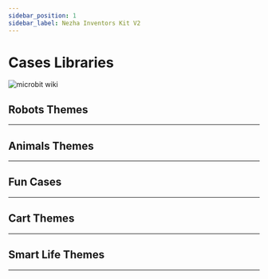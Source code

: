 ```yaml
---
sidebar_position: 1
sidebar_label: Nezha Inventors Kit V2
---
```


# Cases Libraries

![microbit wiki](https://wiki-media-ef.oss-cn-hongkong.aliyuncs.com/i18n/en/docusaurus-plugin-content-docs/current/microbit/building-blocks/nezha-inventors-kit-v2/images/nezha-inventors-kit-v2-01.png)

## Robots Themes
---

<cardbox>
  <card
    href="./the-pull-ups-robot/"
    title="The Pull Ups"
    description="Pull-ups are exercises where you use your own strength to pull your body up to a bar and then lower it back down, repeating it several times. It is a great exercise for the body and can make our back, shoulders and arms stronger. Pull-up exercises also make our bodies more upright and toned. In this lesson we will use the Nezha Inventor's Kit V2 to create a robot that can do pull-ups."
    img={'https://wiki-media-ef.oss-cn-hongkong.aliyuncs.com/i18n/en/docusaurus-plugin-content-docs/current/microbit/building-blocks/nezha-inventors-kit-v2/images/nezha-inventors-kit-v2-case-01-01.png'}
  />
  <card
    href="./the-swimming-robot/"
    title="The Swimming Robot"
    description="Swimming is a sport and skill in which you float in the water by your own power and move forward through the water with the movement of your own limbs. Competitive swimming is the second largest sport in the Olympic Games and includes: butterfly, backstroke (also known as backstroke), breaststroke, jibe (also known as freestyle), four strokes of racing, and synchronised swimming. There are many benefits to swimming, such as toning, cardiorespiratory fitness, relaxation and improved confidence. Swimming is also a low-impact exercise that can reduce joint and bone damage. In this lesson we will use the Nezha Inventor's Kit V2 to create a robot that simulates the sport of swimming."
    img={'https://wiki-media-ef.oss-cn-hongkong.aliyuncs.com/i18n/en/docusaurus-plugin-content-docs/current/microbit/building-blocks/nezha-inventors-kit-v2/images/nezha-inventors-kit-v2-case-02-01.png'}
  />
  <card
    href="./the-weight-lifting-robot/"
    title="The Weight Lifting Robot"
    description="Weightlifting involves lifting a barbell with two discs above your head with both hands and seeing who can lift the heaviest barbell. It sounds easy, but it is actually very difficult because weightlifting requires not only great strength, but also great skill, a very steady balance and a high level of coordination. Furthermore, weightlifting also requires a very strong psychological profile and willpower, as there is a lot of pressure and challenges to face when lifting weights.Lifting weights can make us physically stronger, more flexible and healthier, and it can also make our self-confidence and self-esteem higher.Today we will use the Nezha Inventor's Kit V2 to create a robot that can simulate weightlifting movements."
    img={'https://wiki-media-ef.oss-cn-hongkong.aliyuncs.com/i18n/en/docusaurus-plugin-content-docs/current/microbit/building-blocks/nezha-inventors-kit-v2/images/nezha-inventors-kit-v2-case-03-01.png'}
  />
  <card
    href="./the-unicycle-robot/"
    title="The Unicycle Robot"
    description="Unicycle tightrope walking is an extremely challenging and exciting performance art. It combines balance, co-ordination and skill, allowing people to watch in awe as the performers demonstrate extraordinary balance and precise control in a highly stressful environment.In this performance, the performer rides a unicycle (a special vehicle with only one wheel) across a high suspended wire. This wire is usually suspended between two supports and the height and distance needs to be precisely measured and adjusted to ensure the performer's safety.The performers need to maintain their balance during the performance and use subtle body adjustments to keep the unicycle stable on the wire. They need to be highly focused and ready to respond to challenges posed by external factors such as wind, vibrations or small changes in their own posture. Even the slightest imbalance can cause a performer to fall or lose their balance.We're building a unicycle robot today with the Nezha Inventor's Kit V2."
    img={'https://wiki-media-ef.oss-cn-hongkong.aliyuncs.com/i18n/en/docusaurus-plugin-content-docs/current/microbit/building-blocks/nezha-inventors-kit-v2/images/nezha-inventors-kit-v2-case-04-01.png'}
  />
  <card
    href="./the-kaleidoscope-robot/"
    title="The Kaleidoscope Robot"
    description="Kaleidoscope painting is an art form inspired by traditional kaleidoscope installations. In this type of painting, artists use a variety of colourful materials and techniques to create fascinating kaleidoscopic effects. They create optical illusions and visual feasts through detailed patterns, cyclical geometric shapes and strong colour contrasts. Kaleidoscope paintings often reveal gorgeous and mysterious images that bring the viewer a psychedelic and wondrous artistic experience.In this lesson, students will learn how to use the Nezha Inventor's Kit V2 to create a kaleidoscopic robot that can draw different patterns. Through this case, we will learn the principles of motor control, programming concepts and the integration of art and science. Through hands-on building and practice, students will develop creativity, problem-solving skills and teamwork."
    img={'https://wiki-media-ef.oss-cn-hongkong.aliyuncs.com/i18n/en/docusaurus-plugin-content-docs/current/microbit/building-blocks/nezha-inventors-kit-v2/images/nezha-inventors-kit-v2-case-05-01.png'}
  />
  <card
    href="./the-dancing-robot/"
    title="The Dance Robot"
    description="Dancing is an expressive and artistic body language. Through graceful movements and a sense of rhythm, dancers are able to convey emotions, stories and ideas. There are many different forms of dance, including contemporary, ballet, jazz and street dance. Whether it is a professional performance on stage or a free dance at a large family gathering, dancing can evoke passion and joy within people. It is not only a form of physical expression, but also a form of cultural transmission and communication. Dancing is a way to build physical fitness and improve co-ordination, and it also gives people the opportunity to relax and release stress. Whether you are a dancer or an audience member, dancing is a wonderful artistic feast that allows people to enjoy the beauty and joy that dance brings.This course aims to introduce students to the principles of motor control, the use of gearing and the effect of the centre of gravity on balance through the creation of a dancing robot with the Nezha Inventor's Kit V2. Students will have hands-on experience building a dancing robot and learn how to use gearing and control motors to achieve the robot's dancing movements. Through this project, students will develop creativity, problem-solving skills and teamwork ability."
    img={'https://wiki-media-ef.oss-cn-hongkong.aliyuncs.com/i18n/en/docusaurus-plugin-content-docs/current/microbit/building-blocks/nezha-inventors-kit-v2/images/nezha-inventors-kit-v2-case-06-01.png'}
  />
  <card
    href="./the-crawling-robot/"
    title="The Crawling Robot"
    description="Crawling is a common form of locomotion in the animal world. We can observe that many animals such as snakes, spiders and geckos have a unique way of crawling. They move forward through coordinated body movements, contraction and extension of their muscles and friction with the ground. The way these animals crawl has a certain regularity, but also shows their individual characteristics and flexibility.The aim of this course is to introduce students to the principles of motor control and the application of gearing by creating an example of a crawling robot. Students will use the materials in Nezha Inventor's Kit V2 to build a crawling robot and learn how to achieve the crawling action of the robot by controlling the motors and gearing. Through this project, students will develop creativity, problem solving skills and teamwork spirit."
    img={'https://wiki-media-ef.oss-cn-hongkong.aliyuncs.com/i18n/en/docusaurus-plugin-content-docs/current/microbit/building-blocks/nezha-inventors-kit-v2/images/nezha-inventors-kit-v2-case-07-01.png'}
  />
  <card
    href="./the-walking-robot/"
    title="The Walking Robot"
    description="Walking is one of the most basic and common forms of locomotion in the animal world. We can observe that many animals such as humans, cats and dogs have their own unique way of walking. They achieve a stable walking movement by moving their limbs in a coordinated manner and adjusting their body balance. Different animals have different gait and posture, showing their own characteristics and flexibility.In this project, we will try to imitate the walking movements of animals by designing and building a robot that can simulate their steps. Using the materials in Nezha Inventor's Kit V2, we will build the structure of the robot and control its movement with a motor. At the same time, we will learn and apply the principles of gearing to achieve coordinated movements and walking motions of the robot."
    img={'https://wiki-media-ef.oss-cn-hongkong.aliyuncs.com/i18n/en/docusaurus-plugin-content-docs/current/microbit/building-blocks/nezha-inventors-kit-v2/images/nezha-inventors-kit-v2-case-08-01.png'}
  />
</cardbox>

## Animals Themes
---

<cardbox>
  <card
    href="./the-scorpion-robot/"
    title="The Scorpion Robot"
    description="Scorpions are striking arthropods that belong to a family of arachnids. They live in all corners of the earth, including desert, forest and grassland environments. Scorpions usually have a long body and a pair of curved tails, often with a venomous stinger at the end. Their physical appearance shows a variety of colours and patterns, ranging from light yellow to dark brown or black.Scorpions feed on insects, arachnids and other small invertebrates. They have a well-developed sensory system, especially their antennae and eyes, which help them locate and capture prey in the dark. The scorpion's venomous stinger contains toxins and is generally used for defence and to capture food.We'll be making a scorpion today with the Nezha Inventor's Kit V2."
    img={'https://wiki-media-ef.oss-cn-hongkong.aliyuncs.com/i18n/en/docusaurus-plugin-content-docs/current/microbit/building-blocks/nezha-inventors-kit-v2/images/nezha-inventors-kit-v2-case-09-01.png'}
  />
  <card
    href="./the-mechanical-crawler/"
    title="The Mechanical Crawler"
    description="Caterpillars are small insect larvae which usually have soft and hairy bodies. Caterpillars are the larval stage of insects such as butterflies and moths, in which they prepare to become adults by feeding and growing. The caterpillar's body consists of a number of segments, each with a pair of legs through which they crawl.Caterpillars crawl by wriggling through their bodies. Their legs move alternately, thus propelling the body forward. This way of crawling allows the caterpillar to crawl freely on a variety of surfaces such as leaves, branches and the ground.We will use the Nezha Inventor's Kit V2 to create a mechanical crawler that mimics the way a caterpillar moves."
    img={'https://wiki-media-ef.oss-cn-hongkong.aliyuncs.com/i18n/en/docusaurus-plugin-content-docs/current/microbit/building-blocks/nezha-inventors-kit-v2/images/nezha-inventors-kit-v2-case-10-01.png'}
  />
    <card
    href="./the-crab-robot/"
    title="The Crab Robot"
    description="Crabs are creatures that live in the sea and fresh water and have hard shells and powerful pincers. Crabs move mainly by walking laterally and they crawl through the coordinated movement of their legs. In this lesson we will learn about the characteristics and behaviour of crabs and try to make a mechanical crab that mimics the crab's crawl."
    img={'https://wiki-media-ef.oss-cn-hongkong.aliyuncs.com/i18n/en/docusaurus-plugin-content-docs/current/microbit/building-blocks/nezha-inventors-kit-v2/images/nezha-inventors-kit-v2-case-11-01.png'}
  />
    <card
    href="./the-prawns-robot/"
    title="The Prawns Robot"
    description="Prawns are invertebrates that live in the water and have hard shells and long tentacles. Prawns move in a sweeping motion, clearing their surroundings of food with their powerful pincers and arms. In this lesson we will learn about the characteristics and behaviour of Prawns and try to make a mechanical prawn that resembles a shrimp in shape."
    img={'https://wiki-media-ef.oss-cn-hongkong.aliyuncs.com/i18n/en/docusaurus-plugin-content-docs/current/microbit/building-blocks/nezha-inventors-kit-v2/images/nezha-inventors-kit-v2-case-12-01.png'}
  />
    <card
    href="./the-dog-robot/"
    title="The Dog Robot"
    description="Dogs are one of man's closest companions and are common pets. They come in different breeds and appearances, including large dogs, medium-sized dogs and small dogs. Dogs usually have four legs, a keen sense of smell and hearing, and they are intelligent, loyal and friendly. Dogs are faithful companions to humans, sharing our joys and sorrows, providing comfort and companionship.In this lesson, we will explore interesting facts about dogs together and make a mechanical puppy using the Nezha Inventor's Kit V2. Through this project, we will learn how to use motors and other components, understand the basic principles of mechanical dynamics, and develop our creativity and problem-solving skills."
    img={'https://wiki-media-ef.oss-cn-hongkong.aliyuncs.com/i18n/en/docusaurus-plugin-content-docs/current/microbit/building-blocks/nezha-inventors-kit-v2/images/nezha-inventors-kit-v2-case-13-01.png'}
  />
</cardbox>

## Fun Cases
---

<cardbox>
  <card
    href="./the-gyro-launcher/"
    title="The Gyro Launcher"
    description="A gyro is a spinning toy that has many interesting properties. Have you ever heard of a gyroscope? A gyroscope can keep spinning steadily, sometimes even standing on a spiky top and spinning! In ancient times, gyros were also used as a tool for games and competitions. In this lesson we will learn about gyroscopes and try to make a gyro launcher to help us speed up and stabilise the rotation of the gyroscope."
    img={'https://wiki-media-ef.oss-cn-hongkong.aliyuncs.com/i18n/en/docusaurus-plugin-content-docs/current/microbit/building-blocks/nezha-inventors-kit-v2/images/nezha-inventors-kit-v2-case-14-01.png'}
  />
  <card
    href="./the-robotic-arm/"
    title="The Robotic Arm"
    description="A robotic arm is a mechanical device that can mimic the movements of a human arm. It can play an important role in industry, medicine, science and other fields. In this course we will learn the basic principles of a robotic arm and use the Nezha Inventor's Kit V2 to create a powerful robotic arm."
    img={'https://wiki-media-ef.oss-cn-hongkong.aliyuncs.com/i18n/en/docusaurus-plugin-content-docs/current/microbit/building-blocks/nezha-inventors-kit-v2/images/nezha-inventors-kit-v2-case-15-01.png'}
  />
    <card
    href="./the-seesaw/"
    title="The Seesaw"
    description="A seesaw is a classic amusement ride that is able to use the principle of leverage to achieve balance at both ends. In this lesson we will learn how a seesaw works and use Nezha Inventor's Kit V2 to create a seesaw that can swing."
    img={'https://wiki-media-ef.oss-cn-hongkong.aliyuncs.com/i18n/en/docusaurus-plugin-content-docs/current/microbit/building-blocks/nezha-inventors-kit-v2/images/nezha-inventors-kit-v2-case-16-01.png'}
  />
    <card
    href="./the-egg-beater/"
    title="The Egg Beater"
    description="A whisk is a common kitchen tool that quickly and efficiently breaks up eggs and makes them fluffy and homogeneous. In this lesson, we will learn together how to make a fun whisk using the Nezha Inventor's Kit V2."
    img={'https://wiki-media-ef.oss-cn-hongkong.aliyuncs.com/i18n/en/docusaurus-plugin-content-docs/current/microbit/building-blocks/nezha-inventors-kit-v2/images/nezha-inventors-kit-v2-case-17-01.png'}
  />
    <card
    href="./the-oscillating-fan/"
    title="The Oscillating Fan"
    description="The oscillating fan is a common household appliance that is capable of distributing the wind more widely by swinging its head. In this lesson, we will learn how to make a bobbing fan that can automatically bob and spin its head using the Nezha Inventor's Kit V2."
    img={'https://wiki-media-ef.oss-cn-hongkong.aliyuncs.com/i18n/en/docusaurus-plugin-content-docs/current/microbit/building-blocks/nezha-inventors-kit-v2/images/nezha-inventors-kit-v2-case-18-01.png'}
  />
  <card
    href="./the-counting-basketball-frame/"
    title="Counting Basketball Frame"
    description="In this project, we will use Nezha Inventor Kit V2 to make a model basketball hoop that will automatically count the number of goals scored. We will learn how the ultrasonic sound sensors work, the circuit connections, programming and apply them to the model basketball hoop."
    img={'https://wiki-media-ef.oss-cn-hongkong.aliyuncs.com/i18n/en/docusaurus-plugin-content-docs/current/microbit/building-blocks/nezha-inventors-kit-v2/images/nezha-inventors-kit-v2-case-19-01.png'}
  />
  <card
    href="./the-shooting-device/"
    title="The Shooting Device"
    description="A shooting device is a device that helps us to shoot baskets automatically. In this lesson we will learn about the leverage principle and create a simple shooting device using Nezha Inventor's Kit V2. We will learn how the leverage principle works and how to use it to achieve the action of shooting a basketball."
    img={'https://wiki-media-ef.oss-cn-hongkong.aliyuncs.com/i18n/en/docusaurus-plugin-content-docs/current/microbit/building-blocks/nezha-inventors-kit-v2/images/nezha-inventors-kit-v2-case-20-01.png'}
  />
</cardbox>



## Cart Themes
---

<cardbox>
  <card
    href="./the-forklift-1/"
    title="The Forklift 1"
    description="A forklift truck is a mechanical device used to carry and lift objects. In this lesson, we will learn about the ease of deformation of parallelograms and the parallelism of opposite sides after deformation, and build a simple forklift truck mechanism using Nezha Inventor's Kit V2. We will explore the properties of parallelograms and how they can be used to design and build a mechanical structure that enables the movement of a forklift truck."
    img={'https://wiki-media-ef.oss-cn-hongkong.aliyuncs.com/i18n/en/docusaurus-plugin-content-docs/current/microbit/building-blocks/nezha-inventors-kit-v2/images/nezha-inventors-kit-v2-case-21-01.png'}
  />
  <card
    href="./the-forklift-2/"
    title="The Forklift 2"
    description="A forklift truck is a mechanical device that can carry and lift objects. In this course we will learn about the rack and pinion drive and build a simple model of a forklift truck using Nezha Inventor's Kit V2. We will explore the principles and applications of the rack and pinion drive and understand its role in a forklift mechanism."
    img={'https://wiki-media-ef.oss-cn-hongkong.aliyuncs.com/i18n/en/docusaurus-plugin-content-docs/current/microbit/building-blocks/nezha-inventors-kit-v2/images/nezha-inventors-kit-v2-case-22-01.png'}
  />
    <card
    href="./the-motorcycle/"
    title="The Motorcycle"
    description="Motorcycles are a unique and swift form of transport. In this course we will learn about gearing and build a simple motorbike model by using the Nezha Inventor's Kit V2."
    img={'https://wiki-media-ef.oss-cn-hongkong.aliyuncs.com/i18n/en/docusaurus-plugin-content-docs/current/microbit/building-blocks/nezha-inventors-kit-v2/images/nezha-inventors-kit-v2-case-23-01.png'}
  />
    <card
    href="./the-excavator/"
    title="The Excavator"
    description="An excavator is a powerful construction vehicle that enables a great deal of excavation and handling work. In this course, we will learn about worm gears and build a simple model of an excavation vehicle by using the Nezha Inventor's Kit V2. We will explore the principles and applications of the worm gear drive and learn how it works in an excavation vehicle."
    img={'https://wiki-media-ef.oss-cn-hongkong.aliyuncs.com/i18n/en/docusaurus-plugin-content-docs/current/microbit/building-blocks/nezha-inventors-kit-v2/images/nezha-inventors-kit-v2-case-24-01.png'}
  />
    <card
    href="./the-smart-obstacle-avoidance-car-1/"
    title="The Obstacle Avoidance Car 1"
    description="In this course, we will work together to build a smart obstacle avoidance vehicle, using the Nezha Inventor's Kit V2 and ultrasonic sound sensors to enable the vehicle to automatically detect and avoid obstacles in front of it. Through this project, we will learn how ultrasonic sound sensors work and apply them to the design and construction of real robots."
    img={'https://wiki-media-ef.oss-cn-hongkong.aliyuncs.com/i18n/en/docusaurus-plugin-content-docs/current/microbit/building-blocks/nezha-inventors-kit-v2/images/nezha-inventors-kit-v2-case-25-01.png'}
  />
  <card
    href="./the-smart-obstacle-avoidance-car-2/"
    title="The Obstacle Avoidance Car 2"
    description="In this course, we will work together to build a smart obstacle avoidance vehicle, using the Nezha Inventor's Kit V2, an ultrasonic sound sensor and the technology of a tiller to control steering. We will learn how the ultrasonic sound sensor works and understand how it helps the robot to sense its surroundings, as well as explore the knowledge points of the car's front axle structure to enable the vehicle's steering function. Through this project, we will develop creativity, problem solving and teamwork skills while learning about the application of robotics and the principles of mechanical construction."
    img={'https://wiki-media-ef.oss-cn-hongkong.aliyuncs.com/i18n/en/docusaurus-plugin-content-docs/current/microbit/building-blocks/nezha-inventors-kit-v2/images/nezha-inventors-kit-v2-case-26-01.png'}
  />
  <card
    href="./the-smart-line-following-car/"
    title="The Smart Line Following Car"
    description="This course will take students to build a line following car that will enable the vehicle to follow a black line using the Nezha Inventor's Kit V2 and dual line following sensors. Through this project, students will learn about the working principles and applications of line following sensors, develop problem solving skills and creative thinking, and learn about the use of robotics in automated navigation."
    img={'https://wiki-media-ef.oss-cn-hongkong.aliyuncs.com/i18n/en/docusaurus-plugin-content-docs/current/microbit/building-blocks/nezha-inventors-kit-v2/images/nezha-inventors-kit-v2-case-27-01.png'}
  />
  <card
    href="./the-obstacle-avoidance-line-following-car/"
    title="The Obstacle Avoidance Line Following Car"
    description="In this project we will use the Nezha Inventor's Kit V2 to build a smart cart that can not only patrol along a black line, but also avoid obstacles while doing so. We will learn how the dual line following sensors and ultrasonic sound sensors work and apply them to the creation of the cart."
    img={'https://wiki-media-ef.oss-cn-hongkong.aliyuncs.com/i18n/en/docusaurus-plugin-content-docs/current/microbit/building-blocks/nezha-inventors-kit-v2/images/nezha-inventors-kit-v2-case-28-01.png'}
  />
  <card
    href="./the-flying-car/"
    title="The Flying Car"
    description="In this project we will use the Nezha Inventor's Kit V2 to build a winged cart that simulates the flight movements of a bird. We will learn about mechanical construction, motor control and creative design and apply them to the creation of the cart."
    img={'https://wiki-media-ef.oss-cn-hongkong.aliyuncs.com/i18n/en/docusaurus-plugin-content-docs/current/microbit/building-blocks/nezha-inventors-kit-v2/images/nezha-inventors-kit-v2-case-29-01.png'}
  />
</cardbox>

## Smart Life Themes
---

<cardbox>
  <card
    href="./the-traffic-light/"
    title="The Traffic Light"
    description="In this project we will be making a model of a traffic light using the Nezha Inventor's Kit V2. We will learn about the control and programming of LED lights and apply them to the production of a traffic light."
    img={'https://wiki-media-ef.oss-cn-hongkong.aliyuncs.com/i18n/en/docusaurus-plugin-content-docs/current/microbit/building-blocks/nezha-inventors-kit-v2/images/nezha-inventors-kit-v2-case-30-01.png'}
  />
  <card
    href="./the-ultrasonic-sound-gate/"
    title="The Ultrasonic Sound Gate"
    description="In this project we will be making an ultrasonic gate model using the Nezha Inventor's Kit V2. We will learn how ultrasonic sensors work, programming and other knowledge and apply it to the model of the gate."
    img={'https://wiki-media-ef.oss-cn-hongkong.aliyuncs.com/i18n/en/docusaurus-plugin-content-docs/current/microbit/building-blocks/nezha-inventors-kit-v2/images/nezha-inventors-kit-v2-case-31-01.png'}
  />
   <card
    href="./the-smart-clothes-rack/"
    title="The Smart Clothes Rack"
    description="In this project, we will use the Nezha Inventor's Kit V2 to make a model of a smart drying rack. We will learn how the soil moisture sensor works, programming and other knowledge and apply it to the model drying rack. The drying rack automatically contracts when rain is detected by the soil moisture sensor above the unit, and extends when the soil moisture sensor above the unit does not detect rain."
    img={'https://wiki-media-ef.oss-cn-hongkong.aliyuncs.com/i18n/en/docusaurus-plugin-content-docs/current/microbit/building-blocks/nezha-inventors-kit-v2/images/nezha-inventors-kit-v2-case-32-01.png'}
  />
</cardbox>
